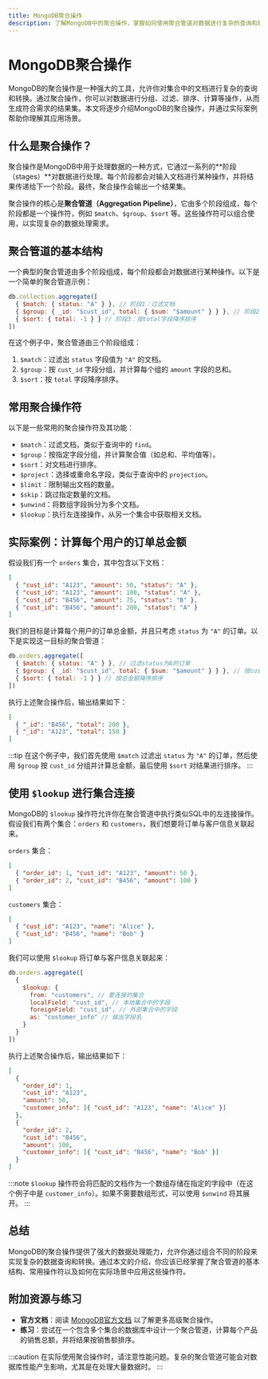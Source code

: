 ```yaml
---
title: MongoDB聚合操作
description: 了解MongoDB中的聚合操作，掌握如何使用聚合管道对数据进行复杂的查询和转换。
---
```


# MongoDB聚合操作

MongoDB的聚合操作是一种强大的工具，允许你对集合中的文档进行复杂的查询和转换。通过聚合操作，你可以对数据进行分组、过滤、排序、计算等操作，从而生成符合需求的结果集。本文将逐步介绍MongoDB的聚合操作，并通过实际案例帮助你理解其应用场景。

## 什么是聚合操作？

聚合操作是MongoDB中用于处理数据的一种方式，它通过一系列的**阶段（stages）**对数据进行处理。每个阶段都会对输入文档进行某种操作，并将结果传递给下一个阶段。最终，聚合操作会输出一个结果集。

聚合操作的核心是**聚合管道（Aggregation Pipeline）**，它由多个阶段组成，每个阶段都是一个操作符，例如 `$match`、`$group`、`$sort` 等。这些操作符可以组合使用，以实现复杂的数据处理需求。

## 聚合管道的基本结构

一个典型的聚合管道由多个阶段组成，每个阶段都会对数据进行某种操作。以下是一个简单的聚合管道示例：

```javascript
db.collection.aggregate([
  { $match: { status: "A" } }, // 阶段1：过滤文档
  { $group: { _id: "$cust_id", total: { $sum: "$amount" } } }, // 阶段2：按cust_id分组并计算总和
  { $sort: { total: -1 } } // 阶段3：按total字段降序排序
])
```

在这个例子中，聚合管道由三个阶段组成：

1. `$match`：过滤出 `status` 字段值为 `"A"` 的文档。
2. `$group`：按 `cust_id` 字段分组，并计算每个组的 `amount` 字段的总和。
3. `$sort`：按 `total` 字段降序排序。

## 常用聚合操作符

以下是一些常用的聚合操作符及其功能：

- `$match`：过滤文档，类似于查询中的 `find`。
- `$group`：按指定字段分组，并计算聚合值（如总和、平均值等）。
- `$sort`：对文档进行排序。
- `$project`：选择或重命名字段，类似于查询中的 `projection`。
- `$limit`：限制输出文档的数量。
- `$skip`：跳过指定数量的文档。
- `$unwind`：将数组字段拆分为多个文档。
- `$lookup`：执行左连接操作，从另一个集合中获取相关文档。

## 实际案例：计算每个用户的订单总金额

假设我们有一个 `orders` 集合，其中包含以下文档：

```json
[
  { "cust_id": "A123", "amount": 50, "status": "A" },
  { "cust_id": "A123", "amount": 100, "status": "A" },
  { "cust_id": "B456", "amount": 75, "status": "B" },
  { "cust_id": "B456", "amount": 200, "status": "A" }
]
```

我们的目标是计算每个用户的订单总金额，并且只考虑 `status` 为 `"A"` 的订单。以下是实现这一目标的聚合管道：

```javascript
db.orders.aggregate([
  { $match: { status: "A" } }, // 过滤status为A的订单
  { $group: { _id: "$cust_id", total: { $sum: "$amount" } } }, // 按cust_id分组并计算总金额
  { $sort: { total: -1 } } // 按总金额降序排序
])
```

执行上述聚合操作后，输出结果如下：

```json
[
  { "_id": "B456", "total": 200 },
  { "_id": "A123", "total": 150 }
]
```

:::tip
在这个例子中，我们首先使用 `$match` 过滤出 `status` 为 `"A"` 的订单，然后使用 `$group` 按 `cust_id` 分组并计算总金额，最后使用 `$sort` 对结果进行排序。
:::

## 使用 `$lookup` 进行集合连接

MongoDB的 `$lookup` 操作符允许你在聚合管道中执行类似SQL中的左连接操作。假设我们有两个集合：`orders` 和 `customers`，我们想要将订单与客户信息关联起来。

`orders` 集合：

```json
[
  { "order_id": 1, "cust_id": "A123", "amount": 50 },
  { "order_id": 2, "cust_id": "B456", "amount": 100 }
]
```

`customers` 集合：

```json
[
  { "cust_id": "A123", "name": "Alice" },
  { "cust_id": "B456", "name": "Bob" }
]
```

我们可以使用 `$lookup` 将订单与客户信息关联起来：

```javascript
db.orders.aggregate([
  {
    $lookup: {
      from: "customers", // 要连接的集合
      localField: "cust_id", // 本地集合中的字段
      foreignField: "cust_id", // 外部集合中的字段
      as: "customer_info" // 输出字段名
    }
  }
])
```

执行上述聚合操作后，输出结果如下：

```json
[
  {
    "order_id": 1,
    "cust_id": "A123",
    "amount": 50,
    "customer_info": [{ "cust_id": "A123", "name": "Alice" }]
  },
  {
    "order_id": 2,
    "cust_id": "B456",
    "amount": 100,
    "customer_info": [{ "cust_id": "B456", "name": "Bob" }]
  }
]
```

:::note
`$lookup` 操作符会将匹配的文档作为一个数组存储在指定的字段中（在这个例子中是 `customer_info`）。如果不需要数组形式，可以使用 `$unwind` 将其展开。
:::

## 总结

MongoDB的聚合操作提供了强大的数据处理能力，允许你通过组合不同的阶段来实现复杂的数据查询和转换。通过本文的介绍，你应该已经掌握了聚合管道的基本结构、常用操作符以及如何在实际场景中应用这些操作符。

## 附加资源与练习

- **官方文档**：阅读 [MongoDB官方文档](https://docs.mongodb.com/manual/aggregation/) 以了解更多高级聚合操作。
- **练习**：尝试在一个包含多个集合的数据库中设计一个聚合管道，计算每个产品的销售总额，并将结果按销售额排序。

:::caution
在实际使用聚合操作时，请注意性能问题。复杂的聚合管道可能会对数据库性能产生影响，尤其是在处理大量数据时。
:::